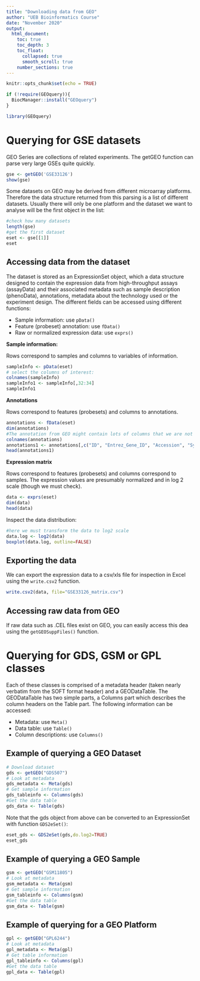 ---
title: "Downloading data from GEO"
author: "UEB Bioinformatics Course"
date: "November 2020"
output:
  html_document:
    toc: true
    toc_depth: 3
    toc_float: 
      collapsed: true
      smooth_scroll: true
    number_sections: true
---

```{r setup, include=FALSE}
knitr::opts_chunk$set(echo = TRUE)
```

```{r eval=FALSE}
if (!require(GEOquery)){
  BiocManager::install("GEOquery")
}
```

```{r message=FALSE, warning=FALSE}
library(GEOquery)
```

# Querying for GSE datasets

GEO Series are collections of related experiments. The getGEO function can parse very large GSEs quite quickly. 

```{r}
gse <- getGEO('GSE33126')
show(gse)
```

Some datasets on GEO may be derived from different microarray platforms. Therefore the data structure returned from this parsing is a list of different datasets. Usually there will only be one platform and the dataset we want to analyse will be the first object in the list:

```{r}
#check how many datasets
length(gse)
#get the first dataset
eset <- gse[[1]]
eset
```

## Accessing data from the dataset

The dataset is stored as an ExpressionSet object, which a data structure designed to contain the expression data from high-throughput assays (assayData) and their associated metadata such as sample description (phenoData), annotations, metadata about the technology used or the experiment design. The different fields can be accessed using different functions:

* Sample information: use `pData()`
* Feature (probeset) annotation: use `fData()`
* Raw or normalized expression data: use `exprs()`

**Sample information:**

Rows correspond to samples and columns to variables of information.

```{r}
sampleInfo <- pData(eset)
# select the columns of interest:
colnames(sampleInfo)
sampleInfo1 <- sampleInfo[,32:34]
sampleInfo1
```

**Annotations**

Rows correspond to features (probesets) and columns to annotations.

```{r}
annotations <- fData(eset)
dim(annotations)
#The annotation from GEO might contain lots of columns that we are not particularly interested in. Here we elect the columns of interest:
colnames(annotations)
annotations1 <- annotations[,c("ID", "Entrez_Gene_ID", "Accession", "Symbol")]
head(annotations1)
```

**Expression matrix**

Rows correspond to features (probesets) and columns correspond to samples. The expression values are presumably normalized and in log 2 scale (though we must check).

```{r}
data <- exprs(eset)
dim(data)
head(data)
```

Inspect the data distribution:

```{r}
#here we must transform the data to log2 scale
data.log <- log2(data)
boxplot(data.log, outline=FALSE)
```

## Exporting the data

We can export the expression data to a csv/xls file for inspection in Excel using the `write.csv2` function.

```{r}
write.csv2(data, file="GSE33126_matrix.csv")
```

## Accessing raw data from GEO

If raw data such as .CEL files exist on GEO, you can easily access this dea using the `getGEOSuppFiles()` function. 

# Querying for GDS, GSM or GPL classes

Each of these classes is comprised of a metadata header (taken nearly verbatim from the SOFT format header) and a GEODataTable. The GEODataTable has two simple parts, a Columns part which describes the column headers on the Table part. The following information can be accessed:

* Metadata: use `Meta()`
* Data table: use `Table()`
* Column descriptions: use `Columns()`

## Example of querying a GEO Dataset

```{r}
# Download dataset
gds <- getGEO("GDS507")
# Look at metadata
gds_metadata <- Meta(gds)
# Get sample information
gds_tableinfo <- Columns(gds)
#Get the data table
gds_data <- Table(gds)
```

Note that the gds object from above can be converted to an ExpressionSet with function `GDS2eSet()`:

```{r}
eset_gds <- GDS2eSet(gds,do.log2=TRUE)
eset_gds
```

## Example of querying a GEO Sample

```{r}
gsm <- getGEO("GSM11805")
# Look at metadata
gsm_metadata <- Meta(gsm)
# Get sample information
gsm_tableinfo <- Columns(gsm)
#Get the data table
gsm_data <- Table(gsm)
```

## Example of querying for a GEO Platform

```{r}
gpl <- getGEO("GPL6244")
# Look at metadata
gpl_metadata <- Meta(gpl)
# Get table information
gpl_tableinfo <- Columns(gpl)
#Get the data table
gpl_data <- Table(gpl)
```



